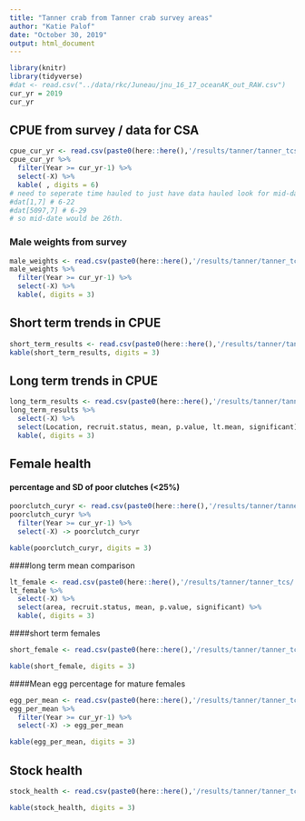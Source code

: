 ```yaml
---
title: "Tanner crab from Tanner crab survey areas"
author: "Katie Palof"
date: "October 30, 2019"
output: html_document
---
```


```r
library(knitr)
library(tidyverse)
#dat <- read.csv("../data/rkc/Juneau/jnu_16_17_oceanAK_out_RAW.csv")
cur_yr = 2019
cur_yr
```

## CPUE from survey / data for CSA
```r
cpue_cur_yr <- read.csv(paste0(here::here(),'/results/tanner/tanner_tcs/', cur_yr, '/', cur_yr,'CPUE_all.csv'))
cpue_cur_yr %>% 
  filter(Year >= cur_yr-1) %>%
  select(-X) %>% 
  kable( , digits = 6)
# need to seperate time hauled to just have data hauled look for mid-date 
#dat[1,7] # 6-22
#dat[5097,7] # 6-29
# so mid-date would be 26th.
```

### Male weights from survey 
```r
male_weights <- read.csv(paste0(here::here(),'/results/tanner/tanner_tcs/', cur_yr,'/TCS_weights.csv'))
male_weights %>% 
  filter(Year >= cur_yr-1) %>%
  select(-X) %>% 
  kable(, digits = 3)
```

## Short term trends in CPUE
```r
short_term_results <- read.csv(paste0(here::here(),'/results/tanner/tanner_tcs/', cur_yr,'/shortterm.csv'))
kable(short_term_results, digits = 3)
```


## Long term trends in CPUE
```r
long_term_results <- read.csv(paste0(here::here(),'/results/tanner/tanner_tcs/', cur_yr,'/long_term.csv'))
long_term_results %>% 
  select(-X) %>% 
  select(Location, recruit.status, mean, p.value, lt.mean, significant) %>% 
  kable(, digits = 3)
```

## Female health
#### percentage and SD of poor clutches (<25%)
```r
poorclutch_curyr <- read.csv(paste0(here::here(),'/results/tanner/tanner_tcs/', cur_yr,'/TCS_percent_low_clutch.csv'))
poorclutch_curyr %>% 
  filter(Year >= cur_yr-1) %>% 
  select(-X) -> poorclutch_curyr

kable(poorclutch_curyr, digits = 3)
```


####long term mean comparison
```r
lt_female <- read.csv(paste0(here::here(),'/results/tanner/tanner_tcs/', cur_yr,'/Fem_poorclutch_long_term.csv'))
lt_female %>% 
  select(-X) %>% 
  select(area, recruit.status, mean, p.value, significant) %>% 
  kable(, digits = 3)
```

####short term females
```r
short_female <- read.csv(paste0(here::here(),'/results/tanner/tanner_tcs/', cur_yr,'/female_shortterm.csv'))

kable(short_female, digits = 3)
```


####Mean egg percentage for mature females
```r
egg_per_mean <- read.csv(paste0(here::here(),'/results/tanner/tanner_tcs/', cur_yr,'/TCS_percent_clutch.csv'))
egg_per_mean %>% 
  filter(Year >= cur_yr-1) %>% 
  select(-X) -> egg_per_mean

kable(egg_per_mean, digits = 3)
```


## Stock health
```r
stock_health <- read.csv(paste0(here::here(),'/results/tanner/tanner_tcs/', cur_yr,'/stock_health.csv'))

kable(stock_health, digits = 3)
```




